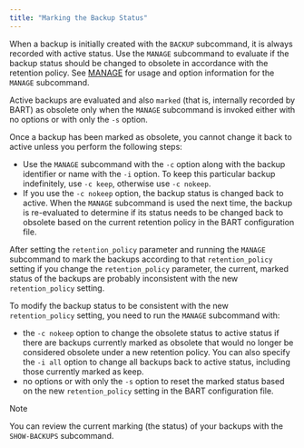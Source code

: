 ```yaml
---
title: "Marking the Backup Status"
---
```


<div id="marking_the_backup_status" class="registered_link"></div>

When a backup is initially created with the `BACKUP` subcommand, it is always recorded with active status. Use the `MANAGE` subcommand to evaluate if the backup status should be changed to obsolete in accordance with the retention policy. See [MANAGE](../../04_using_bart/03_basic_bart_subcommand_usage/#manage) for usage and option information for the `MANAGE` subcommand.

Active backups are evaluated and also `marked` (that is, internally recorded by BART) as obsolete only when the `MANAGE` subcommand is invoked either with no options or with only the `-s` option.

Once a backup has been marked as obsolete, you cannot change it back to active unless you perform the following steps:

-   Use the `MANAGE` subcommand with the `-c` option along with the backup identifier or name with the `-i` option. To keep this particular backup indefinitely, use `-c keep`, otherwise use `-c nokeep`.
-   If you use the `-c nokeep` option, the backup status is changed back to active. When the `MANAGE` subcommand is used the next time, the backup is re-evaluated to determine if its status needs to be changed back to obsolete based on the current retention policy in the BART configuration file.

After setting the `retention_policy` parameter and running the `MANAGE` subcommand to mark the backups according to that `retention_policy` setting if you change the `retention_policy` parameter, the current, marked status of the backups are probably inconsistent with the new `retention_policy` setting.

To modify the backup status to be consistent with the new `retention_policy` setting, you need to run the `MANAGE` subcommand with:

-   the `-c nokeep` option to change the obsolete status to active status if there are backups currently marked as obsolete that would no longer be considered obsolete under a new retention policy. You can also specify the `-i all` option to change all backups back to active status, including those currently marked as keep.
-   no options or with only the `-s` option to reset the marked status based on the new `retention_policy` setting in the BART configuration file.

<div class="note">

<div class="title">

Note

</div>

You can review the current marking (the status) of your backups with the `SHOW-BACKUPS` subcommand.

</div>
